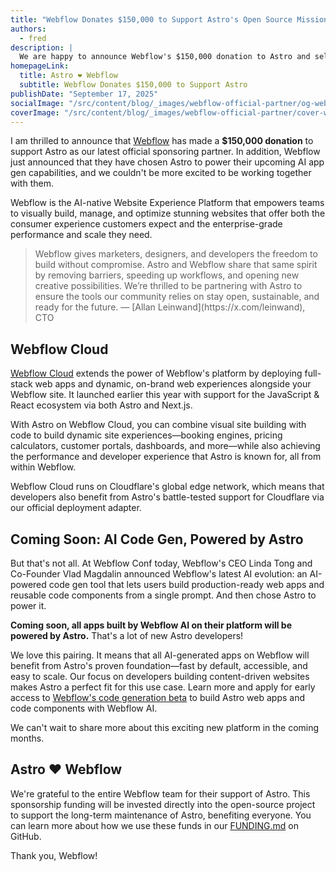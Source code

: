 ```yaml
---
title: "Webflow Donates $150,000 to Support Astro's Open Source Mission"
authors:
  - fred
description: |
  We are happy to announce Webflow's $150,000 donation to Astro and selection of Astro to power their new AI code gen capabilities, coming soon. 
homepageLink:
  title: Astro ❤️ Webflow
  subtitle: Webflow Donates $150,000 to Support Astro
publishDate: "September 17, 2025"
socialImage: "/src/content/blog/_images/webflow-official-partner/og-webflow.webp"
coverImage: "/src/content/blog/_images/webflow-official-partner/cover-webflow.webp"
---
```



I am thrilled to announce that [Webflow](https://webflow.com/?utm_source=Astro&utm_medium=tech-partner&utm_campaign=fy26-astro&utm_content=fy26-blog-post) has made a **$150,000 donation** to support Astro as our latest official sponsoring partner. In addition, Webflow just announced that they have chosen Astro to power their upcoming AI app gen capabilities, and we couldn't be more excited to be working together with them.

Webflow is the AI-native Website Experience Platform that empowers teams to visually build, manage, and optimize stunning websites that offer both the consumer experience customers expect and the enterprise-grade performance and scale they need.

<Blockquote>
   <Fragment slot="quote" >
Webflow gives marketers, designers, and developers the freedom to build without compromise. Astro and Webflow share that same spirit by removing barriers, speeding up workflows, and opening new creative possibilities. We’re thrilled to be partnering with Astro to ensure the tools our community relies on stay open, sustainable, and ready for the future.
   </Fragment>
   <Fragment slot="caption">
       — [Allan Leinwand](https://x.com/leinwand), CTO
   </Fragment>
</Blockquote>


## Webflow Cloud

[Webflow Cloud](https://webflow.com/feature/cloud?utm_source=Astro&utm_medium=tech-partner&utm_campaign=fy26-astro&utm_content=fy26-blog-post) extends the power of Webflow's platform by deploying full-stack web apps and dynamic, on-brand web experiences alongside your Webflow site. It launched earlier this year with support for the JavaScript & React ecosystem via both Astro and Next.js.

With Astro on Webflow Cloud, you can combine visual site building with code to build dynamic site experiences—booking engines, pricing calculators, customer portals, dashboards, and more—while also achieving the performance and developer experience that Astro is known for, all from within Webflow.

Webflow Cloud runs on Cloudflare's global edge network, which means that developers also benefit from Astro's battle-tested support for Cloudflare via our official deployment adapter. 


## Coming Soon: AI Code Gen, Powered by Astro

But that's not all. At Webflow Conf today, Webflow's CEO Linda Tong and Co-Founder Vlad Magdalin announced Webflow's latest AI evolution: an AI-powered code gen tool that lets users build production-ready web apps and reusable code components from a single prompt. And then chose Astro to power it. 

**Coming soon, all apps built by Webflow AI on their platform will be powered by Astro.** That's a lot of new Astro developers!

We love this pairing. It means that all AI-generated apps on Webflow will benefit from Astro's proven foundation—fast by default, accessible, and easy to scale. Our focus on developers building content-driven websites makes Astro a perfect fit for this use case. Learn more and apply for early access to [Webflow's code generation beta](https://webflow.com/feature/code-gen?utm_source=Astro&utm_medium=tech-partner&utm_campaign=fy26-astro&utm_content=fy26-blog-post) to build Astro web apps and code components with Webflow AI.

We can't wait to share more about this exciting new platform in the coming months.


## Astro ❤️ Webflow

We're grateful to the entire Webflow team for their support of Astro. This sponsorship funding will be invested directly into the open-source project to support the long-term maintenance of Astro, benefiting everyone. You can learn more about how we use these funds in our [FUNDING.md](https://github.com/withastro/.github/blob/main/FUNDING.md) on GitHub.

Thank you, Webflow!


